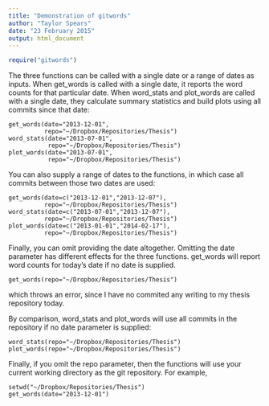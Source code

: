 ```yaml
---
title: "Demonstration of gitwords"
author: "Taylor Spears"
date: "23 February 2015"
output: html_document
---
```


```r
require("gitwords")
```

The three functions can be called with a single date or a range of dates as inputs. When get_words is called with a single date, it reports the word counts for that particular date. When word_stats and plot_words are called with a single date, they calculate summary statistics and build plots using all commits since that date:

```r1
get_words(date="2013-12-01",
          repo="~/Dropbox/Repositories/Thesis")
word_stats(date="2013-07-01",
           repo="~/Dropbox/Repositories/Thesis")
plot_words(date="2013-07-01",
           repo="~/Dropbox/Repositories/Thesis")
```

You can also supply a range of dates to the functions, in which case all commits between those two dates are used:
  
```r2
get_words(date=c("2013-12-01","2013-12-07"),
          repo="~/Dropbox/Repositories/Thesis")
word_stats(date=c("2013-07-01","2013-12-07"),
          repo="~/Dropbox/Repositories/Thesis")
plot_words(date=c("2013-01-01","2014-02-17"),
          repo="~/Dropbox/Repositories/Thesis")
```
          
Finally, you can omit providing the date altogether. Omitting the date parameter has different effects for the three functions. get_words will report word counts for today's date if no date is supplied.
```r3
get_words(repo="~/Dropbox/Repositories/Thesis")
```
which throws an error, since I have no commited any writing to my thesis repository today.

By comparison, word_stats and plot_words will use all commits in the repository if no date parameter is supplied:

```r4
word_stats(repo="~/Dropbox/Repositories/Thesis")
plot_words(repo="~/Dropbox/Repositories/Thesis")
```

Finally, if you omit the repo parameter, then the functions will use your current working directory as the git repository. For example,

```r5
setwd("~/Dropbox/Repositories/Thesis")
get_words(date="2013-12-01")
```
